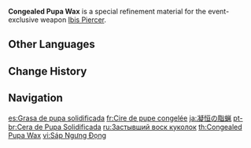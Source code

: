 {{Item Infobox
|id          = 200115
|image       = Item Congealed Pupa Wax.png
|type        = Refinement Materials
|invCategory = Character Development Items
|quality     = 4
|effect      = Specialized refinement material for [[Ibis Piercer]].
|description = In the [[Great Red Sand]], the youth who later became the King of Invokations was requested by the descendants of the Ibis King to spend a few days formulating bowstring wax from Sand Grease Pupae. However, the [[Ibis Piercer|legendary bow]] disappeared along with the Ibis King, and only the recipe for making pupa wax was passed down from generation to generation. Perhaps it's still waiting for the day when it can be used again.
|source1     = [[Duel! The Summoners' Summit!]] Event
|weapon       = Ibis Piercer
}}
'''Congealed Pupa Wax''' is a special refinement material for the event-exclusive weapon [[Ibis Piercer]].

==Other Languages==
{{Other Languages
|en      = Congealed Pupa Wax
|zhs     = 凝恒的脂蜡
|zhs_rm  = Nínghéng de Zhīlà
|zht     = 凝恆的脂蠟
|zht_rm  = Nínghéng de Zhīlà
|zh_tl   = 
|ja      = 凝恒の脂蝋
|ja_rm   = Gyoukou no Shirou{{Assumed}}
|ja_tl   = 
|ko      = 응고된 번데기 기름
|ko_tl   = Solidified Pupa Oil
|es      = Grasa de pupa solidificada
|es_tl   = Solidified Pupa Grease
|fr      = Cire de pupe congelée
|fr_tl   = Congealed Pupa Wax
|ru      = Застывший воск куколок
|ru_tl   = Congealed Pupa Wax
|th      = Congealed Pupa Wax
|vi      = Sáp Ngưng Đọng
|vi_tl   = 
|de      = Erstarrtes Pupawachs
|de_tl   = Solidified Pupa Wax
|id      = Congealed Pupa Wax
|pt      = Cera de Pupa Solidificada
|pt_tl   = 
|tr      = Donmuş Pupa Mumu
|tr_tl   = Solidified Pupa Wax
|it      = Cera di crisalide solidificata
|it_tl   = 
}}

==Change History==
{{Change History|3.7}}

==Navigation==
{{Development Item Navbox|type=Weapon Materials}}

[[es:Grasa de pupa solidificada]]
[[fr:Cire de pupe congelée]]
[[ja:凝恒の脂蝋]]
[[pt-br:Cera de Pupa Solidificada]]
[[ru:Застывший воск куколок]]
[[th:Congealed Pupa Wax]]
[[vi:Sáp Ngưng Đọng]]